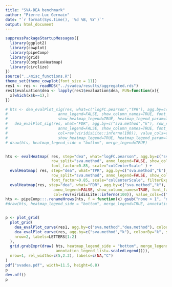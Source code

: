 ```yaml
---
title: "SVA-DEA benchmark"
author: "Pierre-Luc Germain"
date: "`r format(Sys.time(), '%d %B, %Y')`"
output: html_document
---
```


```r
suppressPackageStartupMessages({
  library(ggplot2)
  library(cowplot)
  library(pipeComp)
  library(grid)
  library(ComplexHeatmap)
  library(circlize)
})
source("../misc_functions.R")
theme_set(theme_cowplot(font_size = 11))
res1 <- res <- readRDS("../svadea/results/aggregated.rds")
res1$evaluation$dea <- lapply(res1$evaluation$dea, FUN=function(x){
  x[which(x$k==1),]
})
```

```r
# hts <- dea_evalPlot_sig(res, what=c("logFC.pearson","TPR"), agg.by=c("sva.method","k"), row_split="sva.method", 
#                      anno_legend=FALSE, show_column_names=TRUE, font_factor=0.85, scale="colCenterScale",
#                      show_heatmap_legend=TRUE, heatmap_legend_param=list(direction="horizontal") ) +
#   dea_evalPlot_sig(res, what="FDR", agg.by=c("sva.method","k"), row_split="sva.method", 
#                      anno_legend=FALSE, show_column_names=TRUE, font_factor=0.85, scale="colCenterScale",
#                      col=rev(viridisLite::inferno(100)), value_cols=c("white","black"), 
#                      show_heatmap_legend=TRUE, heatmap_legend_param=list(direction="horizontal") )
# draw(hts, heatmap_legend_side = "bottom", merge_legend=TRUE)


hts <- evalHeatmap( res, step="dea", what="logFC.pearson", agg.by=c("sva.method","k"), 
                    row_split="sva.method", anno_legend=FALSE, show_column_names=TRUE, 
                    font_factor=0.85, scale="colCenterScale" ) +
  evalHeatmap( res, step="dea", what="TPR", agg.by=c("sva.method","k"), 
                    row_split="sva.method", anno_legend=FALSE, show_column_names=TRUE, 
                    font_factor=0.85, scale="colCenterScale", filterExpr=threshold==0.05 ) +
  evalHeatmap(res, step="dea", what="FDR", agg.by=c("sva.method","k"), row_split="sva.method", 
                     anno_legend=FALSE, show_column_names=TRUE, font_factor=0.85, scale="colCenterScale",
                     col=rev(viridisLite::inferno(100)), value_cols=c("white","black"), filterExpr=threshold==0.05)
hts <- pipeComp:::.renameHrows(hts, f = function(x) gsub("none > 1", "none",x, fixed=TRUE))
#draw(hts, heatmap_legend_side = "bottom", merge_legend=TRUE, annotation_legend_list=.scaledLegend())


p <- plot_grid(
  plot_grid(
    dea_evalPlot_curve(res1, agg.by=c("sva.method","dea.method"), colourBy="dea.method", shapeBy="sva.method") + ggtitle("Using a single surrogate variable"),
    dea_evalPlot_curve(res, agg.by=c("sva.method","k"), colourBy="k", shapeBy="sva.method") + ggtitle("Increasing the number of surrogate variables"),
    nrow=2, labels=LETTERS[1:2]
  ),
  grid.grabExpr(draw( hts, heatmap_legend_side = "bottom", merge_legend=TRUE, 
                      annotation_legend_list=.scaledLegend())),
  nrow=1, rel_widths=c(5,2.2), labels=c(NA,"C")
)
pdf("svadea.pdf", width=11.5, height=6.8)
p
dev.off()
p
```